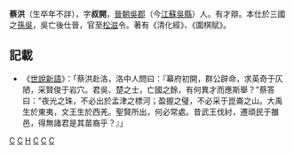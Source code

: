 '''蔡洪'''（生卒年不詳），字'''叔開'''，[[晉朝|晉朝]][[吳郡|吳郡]]（今[[江蘇|江蘇]][[吳縣|吳縣]]）人。有才辯。本仕於三國之[[孫吳|孫吳]]，吳亡後仕晉，官至[[松滋|松滋]]令。著有《清化經》、《圍棋賦》。

== 記載 ==
*《[[世說新語|世說新語]]》：「蔡洪赴洛，洛中人問曰：『幕府初開，群公辟命，求英奇于仄陋，采賢俊于岩穴。君吳、楚之士，亡國之餘，有何異才而應斯舉？"蔡答曰："夜光之珠，不必出於孟津之標河；盈握之璧，不必采于崑崙之山。大禹生於東夷，文王生於西羌。聖賢所出，何必常處。昔武王伐紂，遷頑民于雒邑，得無諸君是其苗裔乎？』」

{{江蘇人小作品}}

[[Category:生年不詳|C]]
[[Category:卒年不詳|C]]
[[Category:蔡姓|H]]
[[Category:晉朝政治人物|C]]
[[Category:東吳政治人物|C]]
[[Category:吳縣人|C]]